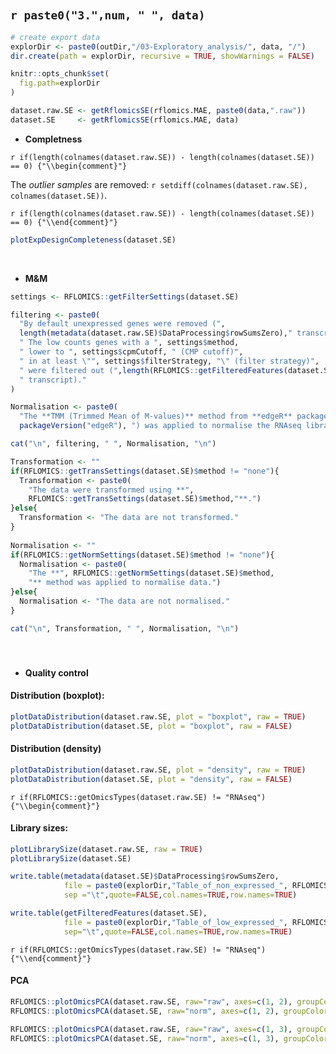<br>

## `r paste0("3.",num, " ", data)` 

```r
# create export data
explorDir <- paste0(outDir,"/03-Exploratory_analysis/", data, "/")
dir.create(path = explorDir, recursive = TRUE, showWarnings = FALSE)

knitr::opts_chunk$set(
  fig.path=explorDir
)
```

```r
dataset.raw.SE <- getRflomicsSE(rflomics.MAE, paste0(data,".raw")) 
dataset.SE     <- getRflomicsSE(rflomics.MAE, data)
```

* **Completness**

`r if(length(colnames(dataset.raw.SE)) - length(colnames(dataset.SE)) == 0) {"\\begin{comment}"}`

The *outlier samples* are removed: `r setdiff(colnames(dataset.raw.SE), colnames(dataset.SE))`.

`r if(length(colnames(dataset.raw.SE)) - length(colnames(dataset.SE)) == 0) {"\\end{comment}"}`

```r

plotExpDesignCompleteness(dataset.SE)
```

<br>

* **M&M**

```r

settings <- RFLOMICS::getFilterSettings(dataset.SE)

filtering <- paste0(
  "By default unexpressed genes were removed (", 
  length(metadata(dataset.raw.SE)$DataProcessing$rowSumsZero)," transcript).",
  " The low counts genes with a ", settings$method, 
  " lower to ", settings$cpmCutoff, " (CMP cutoff)",
  " in at least \"", settings$filterStrategy, "\" (filter strategy)",
  " were filtered out (",length(RFLOMICS::getFilteredFeatures(dataset.SE)),
  " transcript)."
)

Normalisation <- paste0(
  "The **TMM (Trimmed Mean of M-values)** method from **edgeR** package (version ",
  packageVersion("edgeR"), ") was applied to normalise the RNAseq libraries.")

cat("\n", filtering, " ", Normalisation, "\n")
```


```r

Transformation <- ""
if(RFLOMICS::getTransSettings(dataset.SE)$method != "none"){
  Transformation <- paste0(
    "The data were transformed using **",
    RFLOMICS::getTransSettings(dataset.SE)$method,"**.")
}else{
  Transformation <- "The data are not transformed."
}
    
Normalisation <- ""
if(RFLOMICS::getNormSettings(dataset.SE)$method != "none"){
  Normalisation <- paste0(
    "The **", RFLOMICS::getNormSettings(dataset.SE)$method, 
    "** method was applied to normalise data.")
}else{
  Normalisation <- "The data are not normalised."
}

cat("\n", Transformation, " ", Normalisation, "\n")
```

<br>

<!-- Distribution of feature counts before/after pre-processing : boxplot -->

### {.tabset}

* **Quality control**

#### Distribution (boxplot):

```r

plotDataDistribution(dataset.raw.SE, plot = "boxplot", raw = TRUE)
plotDataDistribution(dataset.SE, plot = "boxplot", raw = FALSE)

```

#### Distribution (density)

```r

plotDataDistribution(dataset.raw.SE, plot = "density", raw = TRUE)
plotDataDistribution(dataset.SE, plot = "density", raw = FALSE)
```

<!-- Histograms of the library size before/after pre-processing -->

`r if(RFLOMICS::getOmicsTypes(dataset.raw.SE) != "RNAseq") {"\\begin{comment}"}`

#### Library sizes:

```r

plotLibrarySize(dataset.raw.SE, raw = TRUE)
plotLibrarySize(dataset.SE)

```

```r

write.table(metadata(dataset.SE)$DataProcessing$rowSumsZero,
            file = paste0(explorDir,"Table_of_non_expressed_", RFLOMICS:::omicsDic(dataset.SE)[["variableName"]],".txt"),
            sep ="\t",quote=FALSE,col.names=TRUE,row.names=TRUE)

write.table(getFilteredFeatures(dataset.SE),
            file = paste0(explorDir,"Table_of_low_expressed_", RFLOMICS:::omicsDic(dataset.SE)[["variableName"]],".txt"),
            sep="\t",quote=FALSE,col.names=TRUE,row.names=TRUE)

```

`r if(RFLOMICS::getOmicsTypes(dataset.raw.SE) != "RNAseq") {"\\end{comment}"}`

#### PCA

```r

RFLOMICS::plotOmicsPCA(dataset.raw.SE, raw="raw", axes=c(1, 2), groupColor="groups")
RFLOMICS::plotOmicsPCA(dataset.SE, raw="norm", axes=c(1, 2), groupColor="groups")

```

```r

RFLOMICS::plotOmicsPCA(dataset.raw.SE, raw="raw", axes=c(1, 3), groupColor="groups")
RFLOMICS::plotOmicsPCA(dataset.SE, raw="norm", axes=c(1, 3), groupColor="groups")
```

### {-}
